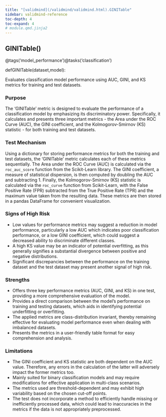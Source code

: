 ```yaml
---
title: "[validmind](/validmind/validmind.html).GINITable"
sidebar: validmind-reference
toc-depth: 4
toc-expand: 4
# module.qmd.jinja2
---
```


<!-- function.qmd.jinja2 -->

## GINITable[()]{.muted}

<!-- signatures.jinja2 -->

::: {.signature}

<span class="decorators"><span class="decorator">@<span class="n">tags(<span class="s">'model_performance'</span>)</span></span><span class="decorator">@<span class="n">tasks(<span class="s">'classification'</span>)</span></span></span>

<span class="kw">def</span><span class="name">GINITable</span>(<span class="params"><span class="n">dataset</span><span class="muted">,</span></span><span class="params"><span class="n">model</span></span>):

:::

<!-- docstring.jinja2 -->

Evaluates classification model performance using AUC, GINI, and KS metrics for training and test datasets.

### Purpose

The 'GINITable' metric is designed to evaluate the performance of a classification model by emphasizing its discriminatory power. Specifically, it calculates and presents three important metrics - the Area under the ROC Curve (AUC), the GINI coefficient, and the Kolmogorov-Smirnov (KS) statistic - for both training and test datasets.

### Test Mechanism

Using a dictionary for storing performance metrics for both the training and test datasets, the 'GINITable' metric calculates each of these metrics sequentially. The Area under the ROC Curve (AUC) is calculated via the `roc_auc_score` function from the Scikit-Learn library. The GINI coefficient, a measure of statistical dispersion, is then computed by doubling the AUC and subtracting 1. Finally, the Kolmogorov-Smirnov (KS) statistic is calculated via the `roc_curve` function from Scikit-Learn, with the False Positive Rate (FPR) subtracted from the True Positive Rate (TPR) and the maximum value taken from the resulting data. These metrics are then stored in a pandas DataFrame for convenient visualization.

### Signs of High Risk

- Low values for performance metrics may suggest a reduction in model performance, particularly a low AUC which indicates poor classification performance, or a low GINI coefficient, which could suggest a decreased ability to discriminate different classes.
- A high KS value may be an indicator of potential overfitting, as this generally signifies a substantial divergence between positive and negative distributions.
- Significant discrepancies between the performance on the training dataset and the test dataset may present another signal of high risk.

### Strengths

- Offers three key performance metrics (AUC, GINI, and KS) in one test, providing a more comprehensive evaluation of the model.
- Provides a direct comparison between the model's performance on training and testing datasets, which aids in identifying potential underfitting or overfitting.
- The applied metrics are class-distribution invariant, thereby remaining effective for evaluating model performance even when dealing with imbalanced datasets.
- Presents the metrics in a user-friendly table format for easy comprehension and analysis.

### Limitations

- The GINI coefficient and KS statistic are both dependent on the AUC value. Therefore, any errors in the calculation of the latter will adversely impact the former metrics too.
- Mainly suited for binary classification models and may require modifications for effective application in multi-class scenarios.
- The metrics used are threshold-dependent and may exhibit high variability based on the chosen cut-off points.
- The test does not incorporate a method to efficiently handle missing or inefficiently processed data, which could lead to inaccuracies in the metrics if the data is not appropriately preprocessed.
